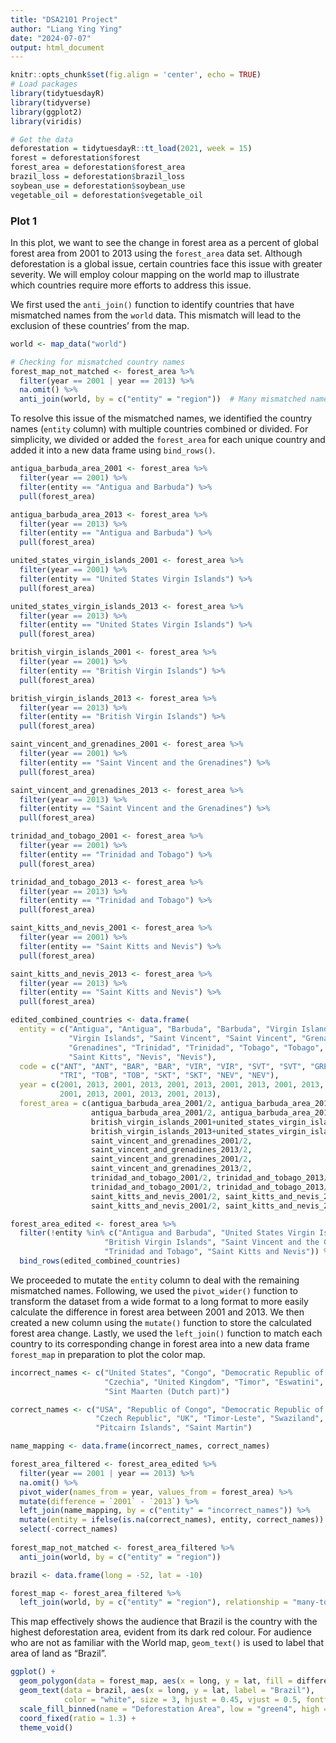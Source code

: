 ---
title: "DSA2101 Project"
author: "Liang Ying Ying"
date: "2024-07-07"
output: html_document
---
```{r setup, include=FALSE}
knitr::opts_chunk$set(fig.align = 'center', echo = TRUE)
# Load packages
library(tidytuesdayR)
library(tidyverse)
library(ggplot2)
library(viridis)

# Get the data
deforestation = tidytuesdayR::tt_load(2021, week = 15)
forest = deforestation$forest
forest_area = deforestation$forest_area
brazil_loss = deforestation$brazil_loss
soybean_use = deforestation$soybean_use
vegetable_oil = deforestation$vegetable_oil
```

### Plot 1

In this plot, we want to see the change in forest area as a percent of global forest area from 2001 to 2013 using the `forest_area` data set. Although deforestation is a global issue, certain countries face this issue with greater severity. We will employ colour mapping on the world map to illustrate which countries require more efforts to address this issue.

We first used the `anti_join()` function to identify countries that have mismatched names from the `world` data. This mismatch will lead to the exclusion of these countries' from the map.

```{r}
world <- map_data("world")

# Checking for mismatched country names
forest_map_not_matched <- forest_area %>% 
  filter(year == 2001 | year == 2013) %>%
  na.omit() %>% 
  anti_join(world, by = c("entity" = "region"))  # Many mismatched names
```

To resolve this issue of the mismatched names, we identified the country names (`entity` column) with multiple countries combined or divided. For simplicity, we divided or added the `forest_area` for each unique country and added it into a new data frame using `bind_rows()`.

```{r}
antigua_barbuda_area_2001 <- forest_area %>% 
  filter(year == 2001) %>% 
  filter(entity == "Antigua and Barbuda") %>%
  pull(forest_area)

antigua_barbuda_area_2013 <- forest_area %>% 
  filter(year == 2013) %>% 
  filter(entity == "Antigua and Barbuda") %>%
  pull(forest_area)

united_states_virgin_islands_2001 <- forest_area %>% 
  filter(year == 2001) %>% 
  filter(entity == "United States Virgin Islands") %>% 
  pull(forest_area)

united_states_virgin_islands_2013 <- forest_area %>% 
  filter(year == 2013) %>% 
  filter(entity == "United States Virgin Islands") %>% 
  pull(forest_area)

british_virgin_islands_2001 <- forest_area %>% 
  filter(year == 2001) %>% 
  filter(entity == "British Virgin Islands") %>% 
  pull(forest_area)

british_virgin_islands_2013 <- forest_area %>% 
  filter(year == 2013) %>% 
  filter(entity == "British Virgin Islands") %>% 
  pull(forest_area)

saint_vincent_and_grenadines_2001 <- forest_area %>% 
  filter(year == 2001) %>% 
  filter(entity == "Saint Vincent and the Grenadines") %>%
  pull(forest_area)

saint_vincent_and_grenadines_2013 <- forest_area %>% 
  filter(year == 2013) %>% 
  filter(entity == "Saint Vincent and the Grenadines") %>%
  pull(forest_area)

trinidad_and_tobago_2001 <- forest_area %>% 
  filter(year == 2001) %>% 
  filter(entity == "Trinidad and Tobago") %>%
  pull(forest_area)

trinidad_and_tobago_2013 <- forest_area %>% 
  filter(year == 2013) %>% 
  filter(entity == "Trinidad and Tobago") %>%
  pull(forest_area)

saint_kitts_and_nevis_2001 <- forest_area %>% 
  filter(year == 2001) %>% 
  filter(entity == "Saint Kitts and Nevis") %>%
  pull(forest_area)

saint_kitts_and_nevis_2013 <- forest_area %>% 
  filter(year == 2013) %>% 
  filter(entity == "Saint Kitts and Nevis") %>%
  pull(forest_area)

edited_combined_countries <- data.frame(
  entity = c("Antigua", "Antigua", "Barbuda", "Barbuda", "Virgin Islands", 
             "Virgin Islands", "Saint Vincent", "Saint Vincent", "Grenadines", 
             "Grenadines", "Trinidad", "Trinidad", "Tobago", "Tobago", "Saint Kitts", 
             "Saint Kitts", "Nevis", "Nevis"), 
  code = c("ANT", "ANT", "BAR", "BAR", "VIR", "VIR", "SVT", "SVT", "GRE", "GRE", "TRI",
           "TRI", "TOB", "TOB", "SKT", "SKT", "NEV", "NEV"), 
  year = c(2001, 2013, 2001, 2013, 2001, 2013, 2001, 2013, 2001, 2013, 2001, 2013,
           2001, 2013, 2001, 2013, 2001, 2013), 
  forest_area = c(antigua_barbuda_area_2001/2, antigua_barbuda_area_2013/2,
                  antigua_barbuda_area_2001/2, antigua_barbuda_area_2013/2, 
                  british_virgin_islands_2001+united_states_virgin_islands_2001, 
                  british_virgin_islands_2013+united_states_virgin_islands_2013, 
                  saint_vincent_and_grenadines_2001/2,
                  saint_vincent_and_grenadines_2013/2, 
                  saint_vincent_and_grenadines_2001/2, 
                  saint_vincent_and_grenadines_2013/2, 
                  trinidad_and_tobago_2001/2, trinidad_and_tobago_2013/2, 
                  trinidad_and_tobago_2001/2, trinidad_and_tobago_2013/2, 
                  saint_kitts_and_nevis_2001/2, saint_kitts_and_nevis_2013/2,
                  saint_kitts_and_nevis_2001/2, saint_kitts_and_nevis_2013/2))

forest_area_edited <- forest_area %>% 
  filter(!entity %in% c("Antigua and Barbuda", "United States Virgin Islands", 
                     "British Virgin Islands", "Saint Vincent and the Grenadines", 
                     "Trinidad and Tobago", "Saint Kitts and Nevis")) %>% 
  bind_rows(edited_combined_countries)
```

We proceeded to mutate the `entity` column to deal with the remaining mismatched names. Following, we used the `pivot_wider()` function to transform the dataset from a wide format to a long format to more easily calculate the difference in forest area between 2001 and 2013. We then created a new column using the `mutate()` function to store the calculated forest area change. Lastly, we used the `left_join()` function to match each country to its corresponding change in forest area into a new data frame `forest_map` in preparation to plot the color map.

```{r}
incorrect_names <- c("United States", "Congo", "Democratic Republic of Congo",
                     "Czechia", "United Kingdom", "Timor", "Eswatini", "Pitcairn", 
                     "Sint Maarten (Dutch part)")

correct_names <- c("USA", "Republic of Congo", "Democratic Republic of the Congo",
                   "Czech Republic", "UK", "Timor-Leste", "Swaziland", 
                   "Pitcairn Islands", "Saint Martin")

name_mapping <- data.frame(incorrect_names, correct_names)

forest_area_filtered <- forest_area_edited %>% 
  filter(year == 2001 | year == 2013) %>%
  na.omit() %>%
  pivot_wider(names_from = year, values_from = forest_area) %>% 
  mutate(difference = `2001` - `2013`) %>% 
  left_join(name_mapping, by = c("entity" = "incorrect_names")) %>%
  mutate(entity = ifelse(is.na(correct_names), entity, correct_names)) %>%
  select(-correct_names)
  
forest_map_not_matched <- forest_area_filtered %>% 
  anti_join(world, by = c("entity" = "region"))

brazil <- data.frame(long = -52, lat = -10)

forest_map <- forest_area_filtered %>% 
  left_join(world, by = c("entity" = "region"), relationship = "many-to-many")
```

This map effectively shows the audience that Brazil is the country with the highest deforestation area, evident from its dark red colour. For audience who are not as familiar with the World map, `geom_text()` is used to label that area of land as “Brazil”.

```{r fig.cap = "Figure 1.1"}
ggplot() +
  geom_polygon(data = forest_map, aes(x = long, y = lat, fill = difference, group = group), color = "black", linewidth = 0.1) +
  geom_text(data = brazil, aes(x = long, y = lat, label = "Brazil"),
            color = "white", size = 3, hjust = 0.45, vjust = 0.5, fontface = "bold") +
  scale_fill_binned(name = "Deforestation Area", low = "green4", high = "red2") +
  coord_fixed(ratio = 1.3) +
  theme_void()
```